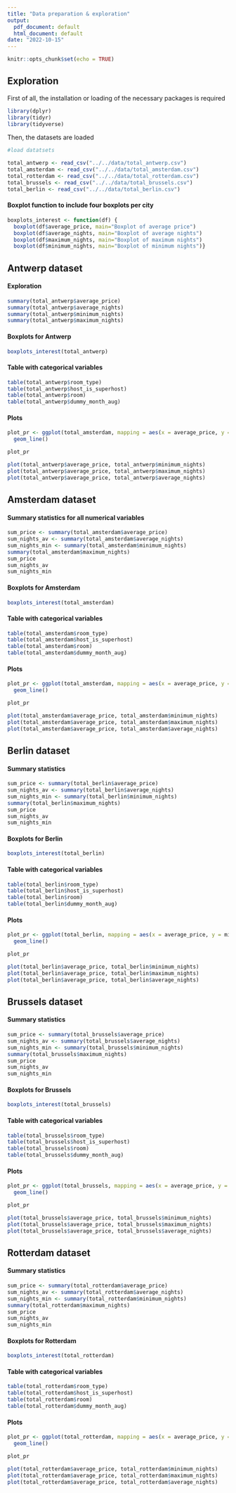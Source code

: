 ```yaml
---
title: "Data preparation & exploration"
output:
  pdf_document: default
  html_document: default
date: "2022-10-15"
---
```


```r
knitr::opts_chunk$set(echo = TRUE)
```

## Exploration

First of all, the installation or loading of the necessary packages is required

```r
library(dplyr)
library(tidyr)
library(tidyverse)

```

Then, the datasets are loaded

```r

#load datatsets

total_antwerp <- read_csv("../../data/total_antwerp.csv")
total_amsterdam <- read_csv("../../data/total_amsterdam.csv")
total_rotterdam <- read_csv("../../data/total_rotterdam.csv")
total_brussels <- read_csv("../../data/total_brussels.csv")
total_berlin <- read_csv("../../data/total_berlin.csv")

```

#### Boxplot function to include four boxplots per city

```r
boxplots_interest <- function(df) { 
  boxplot(df$average_price, main="Boxplot of average price")
  boxplot(df$average_nights, main="Boxplot of average nights")
  boxplot(df$maximum_nights, main="Boxplot of maximum nights")
  boxplot(df$minimum_nights, main="Boxplot of minimum nights")}
```

## Antwerp dataset

#### Exploration

```r
summary(total_antwerp$average_price)
summary(total_antwerp$average_nights)
summary(total_antwerp$minimum_nights)
summary(total_antwerp$maximum_nights)
```

#### Boxplots for Antwerp

```r
boxplots_interest(total_antwerp)
```

#### Table with categorical variables

```r
table(total_antwerp$room_type)
table(total_antwerp$host_is_superhost)
table(total_antwerp$room)
table(total_antwerp$dummy_month_aug)
```

#### Plots

```r
plot_pr <- ggplot(total_amsterdam, mapping = aes(x = average_price, y = minimum_nights)) +
  geom_line()

plot_pr

plot(total_antwerp$average_price, total_antwerp$minimum_nights)
plot(total_antwerp$average_price, total_antwerp$maximum_nights)
plot(total_antwerp$average_price, total_antwerp$average_nights)
```

## Amsterdam dataset

#### Summary statistics for all numerical variables

```r
sum_price <- summary(total_amsterdam$average_price)
sum_nights_av <- summary(total_amsterdam$average_nights)
sum_nights_min <- summary(total_amsterdam$minimum_nights)
summary(total_amsterdam$maximum_nights)
sum_price
sum_nights_av
sum_nights_min
```

#### Boxplots for Amsterdam

```r
boxplots_interest(total_amsterdam)
```

#### Table with categorical variables

```r
table(total_amsterdam$room_type)
table(total_amsterdam$host_is_superhost)
table(total_amsterdam$room)
table(total_amsterdam$dummy_month_aug)
```

#### Plots

```r
plot_pr <- ggplot(total_amsterdam, mapping = aes(x = average_price, y = minimum_nights)) +
  geom_line()

plot_pr

plot(total_amsterdam$average_price, total_amsterdam$minimum_nights)
plot(total_amsterdam$average_price, total_amsterdam$maximum_nights)
plot(total_amsterdam$average_price, total_amsterdam$average_nights)
```

## Berlin dataset

#### Summary statistics

```r
sum_price <- summary(total_berlin$average_price)
sum_nights_av <- summary(total_berlin$average_nights)
sum_nights_min <- summary(total_berlin$minimum_nights)
summary(total_berlin$maximum_nights)
sum_price
sum_nights_av
sum_nights_min
```

#### Boxplots for Berlin

```r
boxplots_interest(total_berlin)
```

#### Table with categorical variables

```r
table(total_berlin$room_type)
table(total_berlin$host_is_superhost)
table(total_berlin$room)
table(total_berlin$dummy_month_aug)
```

#### Plots

```r
plot_pr <- ggplot(total_berlin, mapping = aes(x = average_price, y = minimum_nights)) +
  geom_line()

plot_pr

plot(total_berlin$average_price, total_berlin$minimum_nights)
plot(total_berlin$average_price, total_berlin$maximum_nights)
plot(total_berlin$average_price, total_berlin$average_nights)
```

## Brussels dataset

#### Summary statistics

```r
sum_price <- summary(total_brussels$average_price)
sum_nights_av <- summary(total_brussels$average_nights)
sum_nights_min <- summary(total_brussels$minimum_nights)
summary(total_brussels$maximum_nights)
sum_price
sum_nights_av
sum_nights_min
```

#### Boxplots for Brussels

```r
boxplots_interest(total_brussels)
```

#### Table with categorical variables

```r
table(total_brussels$room_type)
table(total_brussels$host_is_superhost)
table(total_brussels$room)
table(total_brussels$dummy_month_aug)
```

#### Plots

```r
plot_pr <- ggplot(total_brussels, mapping = aes(x = average_price, y = minimum_nights)) +
  geom_line()

plot_pr

plot(total_brussels$average_price, total_brussels$minimum_nights)
plot(total_brussels$average_price, total_brussels$maximum_nights)
plot(total_brussels$average_price, total_brussels$average_nights)
```

## Rotterdam dataset

#### Summary statistics

```r
sum_price <- summary(total_rotterdam$average_price)
sum_nights_av <- summary(total_rotterdam$average_nights)
sum_nights_min <- summary(total_rotterdam$minimum_nights)
summary(total_rotterdam$maximum_nights)
sum_price
sum_nights_av
sum_nights_min
```

#### Boxplots for Rotterdam

```r
boxplots_interest(total_rotterdam)
```

#### Table with categorical variables

```r
table(total_rotterdam$room_type)
table(total_rotterdam$host_is_superhost)
table(total_rotterdam$room)
table(total_rotterdam$dummy_month_aug)
```

#### Plots

```r
plot_pr <- ggplot(total_rotterdam, mapping = aes(x = average_price, y = minimum_nights)) +
  geom_line()

plot_pr

plot(total_rotterdam$average_price, total_rotterdam$minimum_nights)
plot(total_rotterdam$average_price, total_rotterdam$maximum_nights)
plot(total_rotterdam$average_price, total_rotterdam$average_nights)
```
